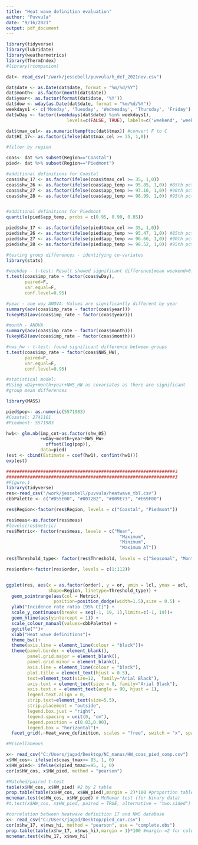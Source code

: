 ```yaml
---
title: "Heat wave definition evaluation"
author: "Puvvula"
date: "9/16/2021"
output: pdf_document
---
```


```r

library(tidyverse)
library(lubridate)
library(weathermetrics)
library(ThermIndex)
#library(rcompanion)

dat<- read_csv("/work/jessebell/puvvula/h_def_2021nov.csv")

dat$date <- as.Date(dat$date, format = "%m/%d/%Y")
dat$month<- as.factor(month(dat$date))
dat$year<- as.factor(format(dat$date, '%Y'))
dat$dow <- wday(as.Date(dat$date, format = "%m/%d/%Y"))
weekdays1 <- c('Monday', 'Tuesday', 'Wednesday', 'Thursday', 'Friday')
dat$wDay <- factor((weekdays(dat$date) %in% weekdays1), 
                       levels=c(FALSE, TRUE), labels=c('weekend', 'weekday'))

dat$tmax_cel<- as.numeric(tempftoc(dat$tmax)) #convert F to C
dat$HI_17<- as.factor(ifelse(dat$tmax_cel >= 35, 1,0))
```

```r
#filter by region

coas<- dat %>% subset(Region=="Coastal")
pied<- dat %>% subset(Region=="Piedmont")

#additional definitions for Coastal
coas$shw_17 <- as.factor(ifelse(coas$tmax_cel >= 35, 1,0))
coas$shw_26 <- as.factor(ifelse(coas$app_temp >= 95.85, 1,0)) #85th pct
coas$shw_27 <- as.factor(ifelse(coas$app_temp >= 97.16, 1,0)) #90th pct
coas$shw_28 <- as.factor(ifelse(coas$app_temp >= 98.99, 1,0)) #95th pct


#additional definitions for Piedmont
quantile(pied$app_temp, probs = c(0.95, 0.90, 0.85))

pied$shw_17 <- as.factor(ifelse(pied$tmax_cel >= 35, 1,0))
pied$shw_26 <- as.factor(ifelse(pied$app_temp >= 95.47, 1,0)) #85th pct
pied$shw_27 <- as.factor(ifelse(pied$app_temp >= 96.66, 1,0)) #90th pct
pied$shw_28 <- as.factor(ifelse(pied$app_temp >= 98.52, 1,0)) #95th pct
```

```r
#testing group differences - identifying co-variates
library(stats)

#weekday - t-test: Result showed significant difference[mean weekend=0.36; weekday=0.45]
t.test(coas$imp_rate ~ factor(coas$wDay),
       paired=F,
       var.equal=F,
       conf.level=0.95)

#year - one way ANOVA: Values are significantly different by year
summary(aov(coas$imp_rate ~ factor(coas$year)))
TukeyHSD(aov(coas$imp_rate ~ factor(coas$year)))

#month - ANOVA
summary(aov(coas$imp_rate ~ factor(coas$month)))
TukeyHSD(aov(coas$imp_rate ~ factor(coas$month)))

#nws_hw - t-test: found significant difference between groups
t.test(coas$imp_rate ~ factor(coas$NWS_HW),
       paired=F,
       var.equal=F,
       conf.level=0.95)

```


```r
#statistical model:
#Using wDay+month+year+NWS_HW as covariates as there are significant 
#group mean differences

library(MASS)

pied$pop<- as.numeric(5571983)
#Coastal: 2741101
#Piedmont: 5571983

hw1<- glm.nb(imp_cnt~as.factor(shw_05)
             +wDay+month+year+NWS_HW+
               offset(log(pop)),
             data=pied)
(est <- cbind(Estimate = coef(hw1), confint(hw1)))
exp(est)
```


```r
################################################################3
################################################################3
#Figure.1
library(tidyverse)
res<-read_csv("/work/jessebell/puvvula/heatwave_tbl.csv")
cbbPalette <- c("#D55E00", "#0072B2", "#009E73", "#E69F00")

res$Region<-factor(res$Region, levels = c("Coastal", "Piedmont"))

res$meas<-as.factor(res$meas)
#levels(res$metric)
res$Metric<- factor(res$meas, levels = c("Mean", 
                                           "Maximum",
                                           "Minimum",
                                           "Maximum AT"))
                                           
res$Threshold_type<- factor(res$Threshold, levels = c("Seasonal", "Monthly"))

res$order<-factor(res$order, levels = c(1:112))


ggplot(res, aes(x = as.factor(order), y = or, ymin = lcl, ymax = ucl,
                shape=Region, linetype=Threshold_type)) + 
  geom_pointrange(aes(col = Metric), 
                  position=position_dodge(width=1.5),size = 0.5) +
  ylab("Incidence rate ratio [95% CI]") +
  scale_y_continuous(breaks = seq(-1, 19, 1),limits=c(-1, 19))+
  geom_hline(aes(yintercept = 1)) + 
  scale_colour_manual(values=cbbPalette) + 
  ggtitle("")+
  xlab("Heat wave definitions")+
  theme_bw()+
  theme(axis.line = element_line(colour = "black"))+
  theme(panel.border = element_blank(),
        panel.grid.major = element_blank(),
        panel.grid.minor = element_blank(),
        axis.line = element_line(colour = "black"),
        plot.title = element_text(hjust = 0.5),
        text=element_text(size=12,  family="Arial Black"),
        axis.text = element_text(size = 8, family="Arial Black"),
        axis.text.x = element_text(angle = 90, hjust = 1),
        legend.text.align = 0,
        strip.text=element_text(size=5.5),
        strip.placement = "outside",
        legend.box.just = "right",
        legend.spacing = unit(0, "cm"),
        legend.position = c(0.83,0.90),
        legend.box = "horizontal")+
  facet_grid(.~Heat_wave_definition, scales = "free", switch = "x", space = "free_x")

```



```r
#Miscellaneous 

x<- read_csv("C:/Users/jagad/Desktop/NC_manus/HW_coas_pied_comp.csv")
x$HW_cos<- ifelse(x$coas_tmax>= 95, 1, 0)
x$HW_pied<- ifelse(x$pied_tmax>=95, 1, 0)
cor(x$HW_cos, x$HW_pied, method = "pearson")

#Matched/paired t-test
table(x$HW_cos, x$HW_pied) #2 by 2 table
prop.table(table(x$HW_cos, x$HW_pied),margin = 2)*100 #proportion table
mcnemar.test(x$HW_cos, x$HW_pied) # McNemar test (for binary data)
#t.test(x$HW_cos, x$HW_pied, paired = TRUE, alternative = "two.sided") #paired t test

#correlation between heatwave definition 17 and NWS database
x<- read_csv("C:/Users/jagad/Desktop/pied_cor.csv")
cor(x$hw_17, x$nws_hi, method = "pearson", use = "complete.obs")
prop.table(table(x$hw_17, x$nws_hi),margin = 1)*100 #margin =2 for column percentages
mcnemar.test(x$hw_17, x$nws_hi)
```

